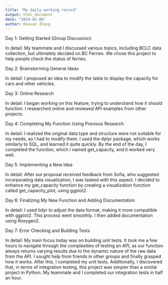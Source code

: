 ```yaml
---
title: "My daily working record"
output: html_document
date: "2024-02-08"
author: Hexuan Zhang
---
```

Day 1: Getting Started (Group Discussion)

In detail: My teammate and I discussed various topics, including BCLC data collection, but ultimately decided on BC Ferries. We chose this project to help people check the status of ferries.

Day 2: Brainstorming General Ideas

In detail: I proposed an idea to modify the table to display the capacity for cars and other vehicles.

Day 3: Online Research

In detail: I began working on this feature, trying to understand how it should function. I researched online and reviewed API examples from other projects.

Day 4: Completing My Function Using Previous Research

In detail: I realized the original data type and structure were not suitable for my needs, so I had to modify them. I used the dplyr package, which works similarly to SQL, and learned it quite quickly. By the end of the day, I completed the function, which I named get_capacity, and it worked very well.

Day 5: Implementing a New Idea

In detail: After our proposal received feedback from Sofia, who suggested incorporating data visualization, I was tasked with this aspect. I decided to enhance my get_capacity function by creating a visualization function called get_capacity_plot, using ggplot2.

Day 6: Finalizing My New Function and Adding Documentation

In detail: I used tidyr to adjust the data format, making it more compatible with ggplot2. This process went smoothly. I then added documentation using Roxygen2.

Day 7: Error Checking and Building Tests

In detail: My main focus today was on building unit tests. It took me a few hours to navigate through the complexities of testing an API, as our function always returns varying results due to the dynamic nature of the raw data from the API. I sought help from friends in other groups and finally grasped how it works. After this, I completed my unit tests. Additionally, I discovered that, in terms of integration testing, this project was simpler than a similar project in Python. My teammate and I completed our integration tests in half an hour.
